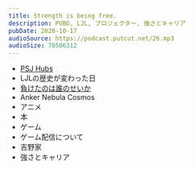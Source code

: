 ```yaml
---
title: Strength is being free.
description: PUBG, LJL, プロジェクター, 強さとキャリア
pubDate: 2020-10-17
audioSource: https://podcast.putcut.net/26.mp3
audioSize: 70506312
---
```


- [PSJ Hubs](https://twitter.com/PUBGSCRIMJAPAN/status/1301134974158999552)
- LJLの歴史が変わった日
- [負けたのは誰のせいか](https://twitter.com/enty925/status/1302210496825753600)
- Anker Nebula Cosmos
- アニメ
- 本
- ゲーム
- ゲーム配信について
- 吉野家
- 強さとキャリア